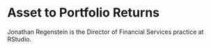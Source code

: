 # Asset to Portfolio Returns

Jonathan Regenstein is the Director of Financial Services practice at RStudio. 
